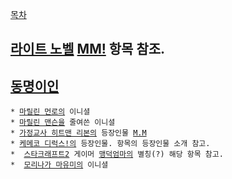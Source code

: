 [[목차]]

== [[라이트 노벨]] [[MM!]] 항목 참조. ==
== [[동명이인]] ==
 * [[마릴린 먼로]]의 이니셜
 * [[마릴린 맨슨]]을 줄여쓴 이니셜
 * [[가정교사 히트맨 리본]]의 등장인물 [[M.M]]
 * [[케메코 디럭스!]]의 등장인물. 항목의 등장인물 소개 참고.
 *  [[스타크래프트2]] 게이머 [[맹덕엄마]]의 별칭(?) 해당 항목 참고.
 *  [[모리나가 마유미]]의 이니셜

